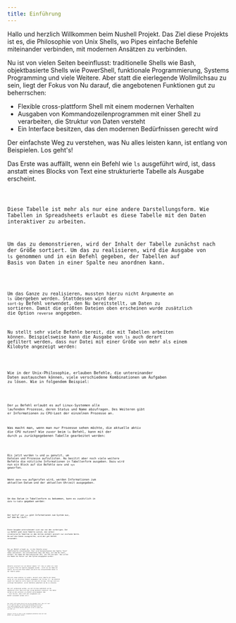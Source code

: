 ```yaml
---
title: Einführung
---
```



Hallo und herzlich Willkommen beim Nushell Projekt. Das Ziel diese Projekts ist es, die Philosophie von Unix Shells, wo Pipes einfache Befehle miteinander verbinden, mit modernen Ansätzen zu verbinden.

Nu ist von vielen Seiten beeinflusst: traditionelle Shells wie Bash, objektbasierte Shells wie PowerShell, funktionale Programmierung, Systems Programming und viele Weitere. Aber statt die eierlegende Wollmilchsau zu sein, liegt der Fokus von Nu darauf, die angebotenen Funktionen gut zu beherrschen:

- Flexible cross-plattform Shell mit einem modernen Verhalten
- Ausgaben von Kommandozeilenprogrammen mit einer Shell zu verarbeiten, die Struktur von Daten versteht
- Ein Interface besitzen, das den modernen Bedürfnissen gerecht wird

Der einfachste Weg zu verstehen, was Nu alles leisten kann, ist entlang von Beispielen. Los geht's!

Das Erste was auffällt, wenn ein Befehl wie `ls` ausgeführt wird, ist, dass anstatt eines Blocks von Text eine strukturierte Tabelle als Ausgabe erscheint.

<Code code={lsExample} lang="nu" />

Diese Tabelle ist mehr als nur eine andere Darstellungsform. Wie Tabellen in Spreadsheets erlaubt es diese Tabelle mit den Daten interaktiver zu arbeiten.

Um das zu demonstrieren, wird der Inhalt der Tabelle zunächst nach der Größe sortiert. Um das zu realisieren, wird die Ausgabe von `ls` genommen und in ein Befehl gegeben, der Tabellen auf Basis von Daten in einer Spalte neu anordnen kann.

<Code code={lsSortByReverseExample} lang="nu" />

Um das Ganze zu realisieren, mussten hierzu nicht Argumente an `ls` übergeben werden. Stattdessen wird der `sort-by` Befehl verwendet, den Nu bereitstellt, um Daten zu sortieren. Damit die größten Dateien oben erscheinen wurde zusätzlich die Option `reverse` angegeben.

Nu stellt sehr viele Befehle bereit, die mit Tabellen arbeiten können. Beispielsweise kann die Ausgabe von `ls` auch derart gefiltert werden, dass nur Datei mit einer Größe von mehr als einem Kilobyte angezeigt werden:

<Code code={lsWhereExample} lang="nu" />

Wie in der Unix-Philosophie, erlauben Befehle, die untereinander Daten austauschen können, viele verschiedene Kombinationen um Aufgaben zu lösen. Wie in folgendem Beispiel:

<Code code={psExample} lang="nu" />

Der `ps` Befehl erlaubt es auf Linux-Systemen alle laufenden Prozesse, deren Status und Name abzufragen. Des Weiteren gibt er Informationen zu CPU-Last der einzelnen Prozesse an.

Was macht man, wenn man nur Prozesse sehen möchte, die aktuelle aktiv die CPU nutzen? Wie zuvor beim `ls` Befehl, kann mit der durch `ps` zurückgegebenen Tabelle gearbeitet werden:

<Code code={psWhereExample} lang="nu" />

Bis jetzt wurden `ls` und `ps` genutzt, um Dateien und Prozesse aufzulisten. Nu besitzt aber noch viele weitere Befehle die nützliche Informationen in Tabellenform ausgeben. Dazu wird nun ein Block auf die Befehle `date` und `sys` geworfen.

Wenn `date now` aufgerufen wird, werden Informationen zum aktuellen Datum und der aktuellen Uhrzeit ausgegeben.

<Code code={dateExample} lang="nu" />

Um das Datum in Tabellenform zu bekommen, kann es zusätzlich in `date to-table` gegeben werden:

<Code code={dateTableExample} lang="nu" />

Der Aufruf von `sys` gibt Informationen zum System aus, auf dem Nu läuft:

<Code code={sysExample} lang="nu" />

Diese Ausgabe unterscheidet sich nun von den vorherigen. Der `sys` Befehl gibt eine Tabelle zurück, die selbst strukturierte Tabellen in den Zellen enthält anstatt nur einfache Werte. Um auf die Daten zuzugreifen, wird der _get_ Befehl verwendet:

<Code code={sysGetExample} lang="nu" />

Der `get` Befehl erlaubt es, in die Inhalte einer Tabellenzelle einzutauchen. Hier wird beispielsweise die Spalte "host" näher betrachtet, die Informationen über den Host, auf dem Nu läuft, enthält. Der Name des Betriebssystem (OS), die CPU und mehr. Nun sollen die Namen der Nutzer auf dem System ausgegeben werden:

<Code code={sysGetNestedExample} lang="nu" />

Aktuelle existiert nur ein Nutzer namens "jt". Wie zu sehen ist, kann ein ganzer Pfad für Spalten angegeben werden - nicht nur der Name der Spalte. Nu wird den Pfad nehmen und durch die entsprechenden Daten in der Tabelle gehen.

Und noch etwas anderes ist anders. Anstatt einer Tabelle mit Daten wurde nur ein einzelnes Element ausgegeben: der String "jt". Nu arbeitet sowohl mit Tabellen voller Daten als auch mit Strings. Strings sind ein wichtiger Bestandteil, um mit Befehlen außerhalb von Nu zu arbeiten.

Nun soll aufgezeigt werden, wie mit Strings außerhalb von Nu gearbeitet wird. Dazu wird das vorige Beispiel erweitert. Die Daten werden an den externen `echo` Befehl weitergegeben (das `^` teilt Nu mit, dass nicht der eingebaute `echo` Befehl verwendet werden soll):

<Code code={sysGetExternalEchoExample} lang="nu" />

Das sieht jetzt genau gleich aus wie die Ausgabe zuvor. Was soll das? Es ist ähnlich aber mit einem entscheidenden Unterschied: `^echo` wurde aufgerufen. Das erlaubt es uns Daten aus Nu heraus an beliebige Befehle außerhalb von Nu zu geben wie `echo` oder `git`.

_Hinweis: Hilfe zu allen in Nu eingebauten Befehlen kann mit dem Befehl `help` angezeigt werden_:

<Code code={helpExample} lang="nu" />
